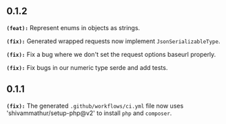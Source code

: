 ## 0.1.2
**`(feat):`** Represent enums in objects as strings.

**`(fix):`** Generated wrapped requests now implement `JsonSerializableType`.

**`(fix):`** Fix a bug where we don't set the request options baseurl properly.

**`(fix):`** Fix bugs in our numeric type serde and add tests.

## 0.1.1
**`(fix):`** The generated `.github/workflows/ci.yml` file now uses 'shivammathur/setup-php@v2' to install `php` and `composer`.

